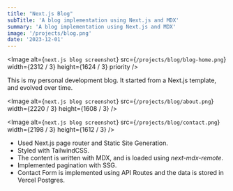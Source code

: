 ```yaml
---
title: "Next.js Blog"
subTitle: 'A blog implementation using Next.js and MDX'
summary: 'A blog implementation using Next.js and MDX'
image: '/projects/blog.png'
date: '2023-12-01'
---
```


<Image
  alt={`next.js blog screenshot`}
  src={`/projects/blog/blog-home.png`}
  width={2312 / 3}
  height={1624 / 3}
  priority
/>

This is my personal development blog. It started from a Next.js template, and evolved over time. 

<Image
  alt={`next.js blog screenshot`}
  src={`/projects/blog/about.png`}
  width={2220 / 3}
  height={1608 / 3}
/>

<Image
  alt={`next.js blog screenshot`}
  src={`/projects/blog/contact.png`}
  width={2198 / 3}
  height={1612 / 3}
/>

- Used Next.js page router and Static Site Generation.
- Styled with TailwindCSS.
- The content is written with MDX, and is loaded using *next-mdx-remote*.
- Implemented pagination with SSG.
- Contact Form is implemented using API Routes and the data is stored in Vercel Postgres.